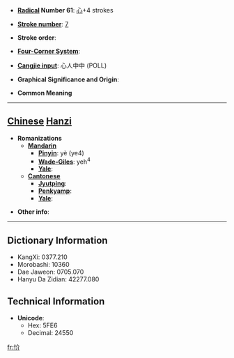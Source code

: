 * '''[[Wiktionary:Chinese radical index| Radical]] Number 61''': [[Wiktionary:Chinese radical index 心|心]]+4 strokes

* '''[[Wiktionary:Chinese total strokes index|Stroke number]]''': [[Wiktionary:Chinese total strokes index 7|7]]

* '''Stroke order''': 

* '''[[Wiktionary:Chinese four corner index|Four-Corner System]]''': 

* '''[[Wiktionary:Chinese Cangjie index|Cangjie input]]''': 心人中中 (POLL)

* '''Graphical Significance and Origin''': 

* '''Common Meaning'''

----

== [[Chinese]] [[Hanzi]] ==

* '''Romanizations'''
** '''[[Mandarin]]'''
*** '''[[Pinyin]]''': yè (ye4)
*** '''[[Wade-Giles]]''': yeh<sup>4</sup>
*** '''[[Yale]]''': 
** '''[[Cantonese]]'''
*** '''[[Jyutping]]''':
*** '''[[Penkyamp]]''': 
*** '''[[Yale]]''': 

* '''Other info''': 

----

== Dictionary Information ==

* KangXi: 0377.210
* Morobashi: 10360
* Dae Jaweon: 0705.070
* Hanyu Da Zidian: 42277.080

== Technical Information ==

* '''Unicode''':
** Hex: 5FE6
** Decimal: 24550

[[fr:忦]]